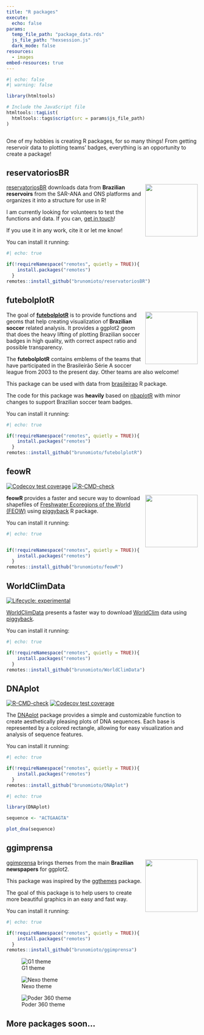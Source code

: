 ```yaml
---
title: "R packages"
execute:
  echo: false
params:
  temp_file_path: "package_data.rds"
  js_file_path: "hexsession.js"
  dark_mode: false
resources:
  - images
embed-resources: true
---
```


```r
#| echo: false
#| warning: false

library(htmltools)

# Include the JavaScript file
htmltools::tagList(
  htmltools::tags$script(src = params$js_file_path)
)
```

```{=html}
<div class="main">
  <div class="container" id="imageContainer">
    <!-- Images will be dynamically added here -->
  </div>
</div>

<style>
body {
  background-color: var(--bg-color);
  color: var(--text-color);
}

.main {
  position: relative;
  display: flex;
  --s: 100px;  /* size  */
  --m: 2px;    /* margin */
  --f: calc(1.732 * var(--s) + 4 * var(--m) - 1px);
}

.container {
  font-size: 0; /*disable white space between inline block element */
}

.container div {
  width: var(--s);
  margin: var(--m);
  height: calc(var(--s)*1.1547); 
  display: inline-block;
  font-size: initial;
  clip-path: polygon(0% 25%, 0% 75%, 50% 100%, 100% 75%, 100% 25%, 50% 0%);
  background: var(--tile-bg);
  margin-bottom: calc(var(--m) - var(--s)*0); 
  overflow: hidden;
  transition: all 0.3s ease;
}

.container::before {
  content: "";
  width: calc(var(--s)/2 + var(--m));
  float: left;
  height: 120%;
  shape-outside: repeating-linear-gradient(     
                   #0000 0 calc(var(--f) - 3px),      
                   #000  0 var(--f));
}

.container div img {
  width: 100%;
  height: 100%;
  object-fit: cover;
  transition: all 0.3s ease;
}

.container a {
  display: block;
  width: 100%;
  height: 100%;
}

/* Subtle hover effect */
.container div:hover {
  z-index: 1;
  transform: scale(1.05);  /* Reduced scale */
  box-shadow: 0 4px 8px rgba(0,0,0,0.1);  /* Subtle shadow */
}

.container div:hover img {
  filter: brightness(1.1);  /* Slightly brighten the image */
}

.attribution {
  position: absolute;
  bottom: -44px;
  right: 40px;
  font-size: 0.8em;
  color: var(--text-color);
  background-color: var(--attribution-bg);
  padding: 2px 5px;
  border-radius: 3px;
  z-index: 10;
  pointer-events: none;  /* Allows clicking through to underlying elements */
}

.attribution a {
  color: var(--link-color);
  text-decoration: none;
  pointer-events: auto;  /* Re-enables clicking on the link */
}

.attribution a:hover {
  text-decoration: underline;
}
</style>

```


One of my hobbies is creating R packages, for so many things! From getting reservoir data to plotting teams' badges, everything is an opportunity to create a package!

## reservatoriosBR

<img src="/figures/hex-reservatoriosBR.png" align="right" height="138"/>

[reservatoriosBR](https://brunomioto.github.io/reservatoriosBR/) downloads data from **Brazilian reservoirs** from the SAR-ANA and ONS platforms and organizes it into a structure for use in R!

I am currently looking for volunteers to test the functions and data. If you can, [get in touch](mailto:bhmstabile@gmail.com)!

If you use it in any work, cite it or let me know!

You can install it running:

```r
#| echo: true

if(!requireNamespace("remotes", quietly = TRUE)){
    install.packages("remotes")
  }
remotes::install_github("brunomioto/reservatoriosBR")
```

## futebolplotR

<img src="/figures/hex-futebolplotR.png" align="right" height="138"/>

The goal of [**futebolplotR**](https://brunomioto.github.io/futebolplotR/) is to provide functions and geoms that help creating visualization of **Brazilian soccer** related analysis. It provides a ggplot2 geom that does the heavy lifting of plotting Brazilian soccer badges in high quality, with correct aspect ratio and possible transparency.

The **futebolplotR** contains emblems of the teams that have participated in the Brasileirão Série A soccer league from 2003 to the present day. Other teams are also welcome!

This package can be used with data from [brasileirao](https://github.com/williamorim/brasileirao) R package.

The code for this package was **heavily** based on [nbaplotR](https://mrcaseb.github.io/nbaplotR/) with minor changes to support Brazilian soccer team badges.


You can install it running:

```r
#| echo: true

if(!requireNamespace("remotes", quietly = TRUE)){
    install.packages("remotes")
  }
remotes::install_github("brunomioto/futebolplotR")
```

## feowR

<!-- badges: start -->
[![Codecov test coverage](https://codecov.io/gh/brunomioto/feowR/branch/master/graph/badge.svg)](https://app.codecov.io/gh/brunomioto/feowR?branch=master)
[![R-CMD-check](https://github.com/brunomioto/feowR/actions/workflows/R-CMD-check.yaml/badge.svg)](https://github.com/brunomioto/feowR/actions/workflows/R-CMD-check.yaml)
<!-- badges: end -->

<img src="/figures/hex-feowr.png" align="right" height="138"/>

**feowR** provides a faster and secure way to download shapefiles of [Freshwater Ecoregions of the World (FEOW)](https://feow.org) using [piggyback](https://docs.ropensci.org/piggyback/index.html) R package.

You can install it running:

```r
#| echo: true


if(!requireNamespace("remotes", quietly = TRUE)){
    install.packages("remotes")
  }
remotes::install_github("brunomioto/feowR")
```

## WorldClimData

<!-- badges: start -->
[![Lifecycle: experimental](https://img.shields.io/badge/lifecycle-experimental-orange.svg)](https://lifecycle.r-lib.org/articles/stages.html#experimental)
<!-- badges: end -->

[WorldClimData](https://brunomioto.github.io/WorldClimData/) presents a faster way to download [WorldClim](https://www.worldclim.org/) data using [piggyback](https://docs.ropensci.org/piggyback/index.html).

You can install it running:

```r
#| echo: true

if(!requireNamespace("remotes", quietly = TRUE)){
    install.packages("remotes")
  }
remotes::install_github("brunomioto/WorldClimData")
```

## DNAplot

<!-- badges: start -->
[![R-CMD-check](https://github.com/brunomioto/DNAplot/actions/workflows/R-CMD-check.yaml/badge.svg)](https://github.com/brunomioto/DNAplot/actions/workflows/R-CMD-check.yaml)
[![Codecov test coverage](https://codecov.io/gh/brunomioto/DNAplot/branch/master/graph/badge.svg)](https://app.codecov.io/gh/brunomioto/DNAplot?branch=master)
<!-- badges: end -->

The [DNAplot](https://brunomioto.github.io/DNAplot/) package provides a simple and customizable function to create aesthetically pleasing plots of DNA sequences. Each base is represented by a colored rectangle, allowing for easy visualization and analysis of sequence features.

You can install it running:

```r
#| echo: true

if(!requireNamespace("remotes", quietly = TRUE)){
    install.packages("remotes")
  }
remotes::install_github("brunomioto/DNAplot")
```

```r
#| echo: true

library(DNAplot)

sequence <- "ACTGAAGTA"

plot_dna(sequence)
```

## ggimprensa

<img src="/figures/hex-ggimprensa.png" align="right" height="138"/>

[ggimprensa](https://brunomioto.github.io/ggimprensa/) brings themes from the main **Brazilian newspapers** for ggplot2.

This package was inspired by the [ggthemes](https://github.com/jrnold/ggthemes) package.

The goal of this package is to help users to create more beautiful graphics in an easy and fast way.

You can install it running:

```r
#| echo: true

if(!requireNamespace("remotes", quietly = TRUE)){
    install.packages("remotes")
  }
remotes::install_github("brunomioto/ggimprensa")
```

::: {layout-ncol="3"}
![G1 theme](figures/README-example_g1.png)

![Nexo theme](figures/README-example_nexo.png)

![Poder 360 theme](figures/README-example-poder360.png)
:::

## More packages soon...
